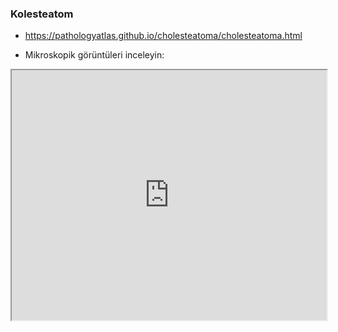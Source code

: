 
### Kolesteatom

-   <https://pathologyatlas.github.io/cholesteatoma/cholesteatoma.html>

-   Mikroskopik görüntüleri inceleyin:

<iframe src="https://pathologyatlas.github.io/cholesteatoma/cholesteatoma.html" width="100%" height="400px">

</iframe>

